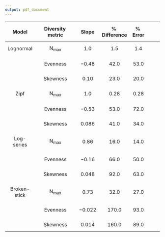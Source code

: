 ```yaml
---
output: pdf_document
---
```



|  $$\mathbf{Model}$$ | $$\mathbf{Diversity\,metric}$$ | $$\mathbf{Slope}$$ |$$\mathbf{\%\; Difference}$$ | $$\mathbf{\%\; Error}$$ | 
|:-------------:|:----------------------------------:|-----------------:|------------:|------------:|------------:|
|   $$\mathrm{Lognormal}$$ | $$\mathrm{N_{max}}$$ |    $$1.0$$   |     $$1.5$$           | $$1.4$$ |
|   |            |            | | |  |
|                          | $$\mathrm{Evenness}$$  |    $$-0.48$$   |     $$42.0$$           | $$53.0$$|
|   |            |            | | | |
|                          | $$\mathrm{Skewness}$$  |    $$0.10$$   |     $$23.0$$           | $$20.0$$   |
|   |            |            | | | |
|   $$\mathrm{Zipf}$$      | $$\mathrm{N_{max}}$$ |    $$1.0$$   |     $$0.28$$           |  $$0.28$$ |
|   |            |            | | | |
|                          | $$\mathrm{Evenness}$$  |     $$-0.53$$   |     $$53.0$$           | $$72.0$$|
|   |            |            | | | |
|                          | $$\mathrm{Skewness}$$  | $$0.086$$   |     $$41.0$$           |$$34.0$$  |
|   |            |            | | | |
|  $$\mathrm{Log\mbox{-}series}$$ | $$\mathrm{N_{max}}$$ |   $$0.86$$    |      $$16.0$$            |$$14.0$$ |
|   |            |            | | | |
|                          | $$\mathrm{Evenness}$$  |   $$-0.16$$    |      $$66.0$$            | $$50.0$$  |
|   |            |            | | | |
|                          | $$\mathrm{Skewness}$$  |  $$0.048$$    |      $$92.0$$            | $$63.0$$  |
|   |            |            | | | |
| $$\mathrm{Broken\mbox{-}stick}$$| $$\mathrm{N_{max}}$$          |     $$0.73$$      |      $$32.0$$   | $$27.0$$  |
|   |            |            | | |    |
|                          | $$\mathrm{Evenness}$$  |     $$-0.022$$    |     $$170.0$$           |  $$93.0$$ |
|   |            |            | | |    |
|                          | $$\mathrm{Skewness}$$  |     $$0.014$$    |     $$160.0$$           |   $$89.0$$ |



